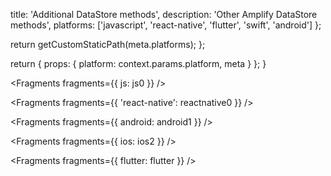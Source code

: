 
  title: 'Additional DataStore methods',
  description: 'Other Amplify DataStore methods',
  platforms: ['javascript', 'react-native', 'flutter', 'swift', 'android']
};

  return getCustomStaticPath(meta.platforms);
};

  return {
    props: {
      platform: context.params.platform,
      meta
    }
  };
}


<Fragments fragments={{ js: js0 }} />


<Fragments fragments={{ 'react-native': reactnative0 }} />


<Fragments fragments={{ android: android1 }} />


<Fragments fragments={{ ios: ios2 }} />


<Fragments fragments={{ flutter: flutter }} />
